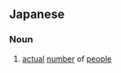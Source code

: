 ==Japanese==
{{ja-kanjitab|じつ|いん|yomi=o}}

===Noun===
{{ja-noun|じついん}}
# [[actual]] [[number]] of [[people]]